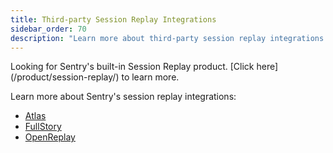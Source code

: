 ```yaml
---
title: Third-party Session Replay Integrations
sidebar_order: 70
description: "Learn more about third-party session replay integrations."
---
```


<Note>
  Looking for Sentry's built-in Session Replay product. [Click here](/product/session-replay/) to learn more.
<Note>

Learn more about Sentry's session replay integrations:

- [Atlas](/product/integrations/session-replay/atlas/)
- [FullStory](/product/integrations/session-replay/fullstory/)
- [OpenReplay](/product/integrations/session-replay/openreplay/)
